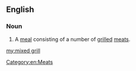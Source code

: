 ==English==
{{wikipedia}}
===Noun===
{{en-noun|head=[[mixed]] [[grill]]}}

# A [[meal]] consisting of a number of [[grilled]] [[meats]].

[[Category:en:Meats]]

[[my:mixed grill]]